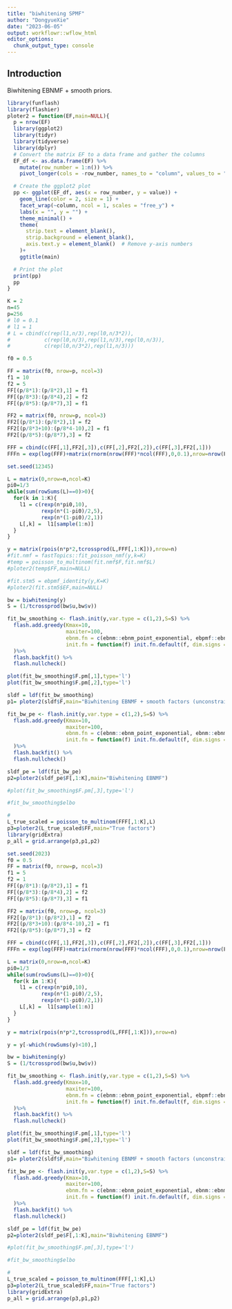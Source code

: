 ```yaml
---
title: "biwhitening SPMF"
author: "DongyueXie"
date: "2023-06-05"
output: workflowr::wflow_html
editor_options:
  chunk_output_type: console
---
```


## Introduction

Biwhitening EBNMF + smooth priors.

```r
library(funflash)
library(flashier)
ploter2 = function(EF,main=NULL){
  p = nrow(EF)
  library(ggplot2)
  library(tidyr)
  library(tidyverse)
  library(dplyr)
  # Convert the matrix EF to a data frame and gather the columns
  EF_df <- as.data.frame(EF) %>%
    mutate(row_number = 1:n()) %>%
    pivot_longer(cols = -row_number, names_to = "column", values_to = "value")

  # Create the ggplot2 plot
  pp <- ggplot(EF_df, aes(x = row_number, y = value)) +
    geom_line(color = 2, size = 1) +
    facet_wrap(~column, ncol = 1, scales = "free_y") +
    labs(x = "", y = "") +
    theme_minimal() +
    theme(
      strip.text = element_blank(),
      strip.background = element_blank(),
      axis.text.y = element_blank()  # Remove y-axis numbers
    )+
    ggtitle(main)

  # Print the plot
  print(pp)
  pp
}

K = 2
n=45
p=256
# l0 = 0.1
# l1 = 1
# L = cbind(c(rep(l1,n/3),rep(l0,n/3*2)),
#           c(rep(l0,n/3),rep(l1,n/3),rep(l0,n/3)),
#           c(rep(l0,n/3*2),rep(l1,n/3)))

f0 = 0.5

FF = matrix(f0, nrow=p, ncol=3)
f1 = 10
f2 = 5
FF[(p/8*1):(p/8*2),1] = f1
FF[(p/8*3):(p/8*4),2] = f2
FF[(p/8*5):(p/8*7),3] = f1

FF2 = matrix(f0, nrow=p, ncol=3)
FF2[(p/8*1):(p/8*2),1] = f2
FF2[(p/8*3+10):(p/8*4-10),2] = f1
FF2[(p/8*5):(p/8*7),3] = f2

FFF = cbind(c(FF[,1],FF2[,3]),c(FF[,2],FF2[,2]),c(FF[,3],FF2[,1]))
FFFn = exp(log(FFF)+matrix(rnorm(nrow(FFF)*ncol(FFF),0,0.1),nrow=nrow(FFF)))

set.seed(12345)

L = matrix(0,nrow=n,ncol=K)
pi0=1/3
while(sum(rowSums(L)==0)>0){
  for(k in 1:K){
    l1 = c(rexp(n*pi0,10),
           rexp(n*(1-pi0)/2,5),
           rexp(n*(1-pi0)/2,1))
    L[,k] =  l1[sample(1:n)]
  }
}

y = matrix(rpois(n*p*2,tcrossprod(L,FFF[,1:K])),nrow=n)
#fit.nmf = fastTopics::fit_poisson_nmf(y,k=K)
#temp = poisson_to_multinom(fit.nmf$F,fit.nmf$L)
#ploter2(temp$FF,main=NULL)

#fit.stm5 = ebpmf_identity(y,K=K)
#ploter2(fit.stm5$EF,main=NULL)

bw = biwhitening(y)
S = (1/tcrossprod(bw$u,bw$v))

fit_bw_smoothing <- flash.init(y,var.type = c(1,2),S=S) %>%
  flash.add.greedy(Kmax=10,
                   maxiter=100,
                   ebnm.fn = c(ebnm::ebnm_point_exponential, ebpmf::ebnm_ndwt),
                   init.fn = function(f) init.fn.default(f, dim.signs = c(1, 1))
  )%>%
  flash.backfit() %>%
  flash.nullcheck()

plot(fit_bw_smoothing$F.pm[,1],type='l')
plot(fit_bw_smoothing$F.pm[,2],type='l')

sldf = ldf(fit_bw_smoothing)
p1= ploter2(sldf$F,main="Biwhitening EBNMF + smooth factors (unconstrained)")

fit_bw_pe <- flash.init(y,var.type = c(1,2),S=S) %>%
  flash.add.greedy(Kmax=10,
                   maxiter=100,
                   ebnm.fn = c(ebnm::ebnm_point_exponential, ebnm::ebnm_point_exponential),
                   init.fn = function(f) init.fn.default(f, dim.signs = c(1, 1))
  )%>%
  flash.backfit() %>%
  flash.nullcheck()

sldf_pe = ldf(fit_bw_pe)
p2=ploter2(sldf_pe$F[,1:K],main="Biwhitening EBNMF")

#plot(fit_bw_smoothing$F.pm[,3],type='l')

#fit_bw_smoothing$elbo

# 
L_true_scaled = poisson_to_multinom(FFF[,1:K],L)
p3=ploter2(L_true_scaled$FF,main="True factors")
library(gridExtra)
p_all = grid.arrange(p3,p1,p2)
```


```r

set.seed(2023)
f0 = 0.5
FF = matrix(f0, nrow=p, ncol=3)
f1 = 5
f2 = 1
FF[(p/8*1):(p/8*2),1] = f1
FF[(p/8*3):(p/8*4),2] = f2
FF[(p/8*5):(p/8*7),3] = f1

FF2 = matrix(f0, nrow=p, ncol=3)
FF2[(p/8*1):(p/8*2),1] = f2
FF2[(p/8*3+10):(p/8*4-10),2] = f1
FF2[(p/8*5):(p/8*7),3] = f2

FFF = cbind(c(FF[,1],FF2[,3]),c(FF[,2],FF2[,2]),c(FF[,3],FF2[,1]))
FFFn = exp(log(FFF)+matrix(rnorm(nrow(FFF)*ncol(FFF),0,0.1),nrow=nrow(FFF)))

L = matrix(0,nrow=n,ncol=K)
pi0=1/3
while(sum(rowSums(L)==0)>0){
  for(k in 1:K){
    l1 = c(rexp(n*pi0,10),
           rexp(n*(1-pi0)/2,5),
           rexp(n*(1-pi0)/2,1))
    L[,k] =  l1[sample(1:n)]
  }
}

y = matrix(rpois(n*p*2,tcrossprod(L,FFF[,1:K])),nrow=n)

y = y[-which(rowSums(y)<10),]

bw = biwhitening(y)
S = (1/tcrossprod(bw$u,bw$v))

fit_bw_smoothing <- flash.init(y,var.type = c(1,2),S=S) %>%
  flash.add.greedy(Kmax=10,
                   maxiter=100,
                   ebnm.fn = c(ebnm::ebnm_point_exponential, ebpmf::ebnm_dwt_haar),
                   init.fn = function(f) init.fn.default(f, dim.signs = c(1, 1))
  )%>%
  flash.backfit() %>%
  flash.nullcheck()

plot(fit_bw_smoothing$F.pm[,1],type='l')
plot(fit_bw_smoothing$F.pm[,2],type='l')

sldf = ldf(fit_bw_smoothing)
p1= ploter2(sldf$F,main="Biwhitening EBNMF + smooth factors (unconstrained)")

fit_bw_pe <- flash.init(y,var.type = c(1,2),S=S) %>%
  flash.add.greedy(Kmax=10,
                   maxiter=100,
                   ebnm.fn = c(ebnm::ebnm_point_exponential, ebnm::ebnm_point_exponential),
                   init.fn = function(f) init.fn.default(f, dim.signs = c(1, 1))
  )%>%
  flash.backfit() %>%
  flash.nullcheck()

sldf_pe = ldf(fit_bw_pe)
p2=ploter2(sldf_pe$F[,1:K],main="Biwhitening EBNMF")

#plot(fit_bw_smoothing$F.pm[,3],type='l')

#fit_bw_smoothing$elbo

# 
L_true_scaled = poisson_to_multinom(FFF[,1:K],L)
p3=ploter2(L_true_scaled$FF,main="True factors")
library(gridExtra)
p_all = grid.arrange(p3,p1,p2)
```

